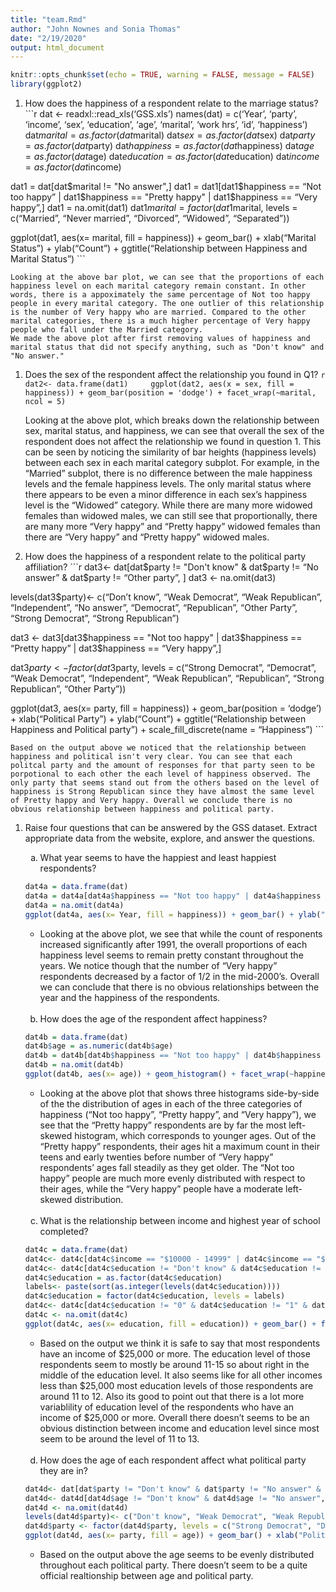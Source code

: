 ```yaml
---
title: "team.Rmd"
author: "John Nownes and Sonia Thomas"
date: "2/19/2020"
output: html_document
---
```


```r
knitr::opts_chunk$set(echo = TRUE, warning = FALSE, message = FALSE)
library(ggplot2)
```

1. How does the happiness of a respondent relate to the marriage status?
    ```r
    dat <- readxl::read_xls('GSS.xls')
names(dat) = c('Year', 'party', 'income', 'sex', 'education', 'age', 'marital', 'work hrs', 'id', 'happiness')
dat$marital = as.factor(dat$marital)
dat$sex = as.factor(dat$sex)
dat$party = as.factor(dat$party)
dat$happiness = as.factor(dat$happiness)
dat$age = as.factor(dat$age)
dat$education = as.factor(dat$education)
dat$income = as.factor(dat$income)

dat1 = dat[dat$marital != "No answer",]
dat1 = dat1[dat1$happiness == "Not too happy" | dat1$happiness == "Pretty happy" | dat1$happiness == "Very happy",]
dat1 = na.omit(dat1)
dat1$marital = factor(dat1$marital, levels = c("Married", "Never married", "Divorced", "Widowed", "Separated"))

ggplot(dat1, aes(x= marital, fill = happiness)) + geom_bar() + xlab("Marital Status") + ylab("Count") + ggtitle("Relationship between Happiness and Marital Status")
    ```

    Looking at the above bar plot, we can see that the proportions of each happiness level on each marital category remain constant. In other words, there is a appoximately the same percentage of Not too happy people in every marital category. The one outlier of this relationship is the number of Very happy who are married. Compared to the other marital categories, there is a much higher percentage of Very happy people who fall under the Married category.
    We made the above plot after first removing values of happiness and marital status that did not specify anything, such as "Don't know" and "No answer."

1. Does the sex of the respondent affect the relationship you found in Q1?
    ```r
    dat2<- data.frame(dat1)
    ggplot(dat2, aes(x = sex, fill = happiness)) + geom_bar(position = 'dodge') + facet_wrap(~marital, ncol = 5)
    ```

    Looking at the above plot, which breaks down the relationship between sex, marital status, and happiness, we can see that overall the sex of the respondent does not affect the relationship we found in question 1. This can be seen by noticing the similarity of bar heights (happiness levels) between each sex in each marital category subplot. For example, in the "Married" subplot, there is no difference between the male happiness levels and the female happiness levels. The only marital status where there appears to be even a minor difference in each sex's happiness level is the "Widowed" category. While there are many more widowed females than widowed males, we can still see that proportionally, there are many more "Very happy" and "Pretty happy" widowed females than there are "Very happy" and "Pretty happy" widowed males.
    
1. How does the happiness of a respondent relate to the political party affiliation?
    ```r
    dat3<- dat[dat$party != "Don't know" & dat$party != "No answer" & dat$party != "Other party", ]
dat3 <- na.omit(dat3)

levels(dat3$party)<- c("Don't know", "Weak Democrat", "Weak Republican", "Independent", "No answer", "Democrat", "Republican", "Other Party", "Strong Democrat", "Strong Republican")

dat3 <- dat3[dat3$happiness == "Not too happy" | dat3$happiness == "Pretty happy" | dat3$happiness == "Very happy",]

dat3$party <- factor(dat3$party, levels = c("Strong Democrat", "Democrat", "Weak Democrat", "Independent", "Weak Republican", "Republican", "Strong Republican", "Other Party"))


ggplot(dat3, aes(x= party, fill = happiness)) + geom_bar(position = 'dodge') + xlab("Political Party") + ylab("Count") + ggtitle("Relationship between Happiness and Political party") + scale_fill_discrete(name = "Happiness")
    ```
    
    Based on the output above we noticed that the relationship between happiness and political isn't very clear. You can see that each politcal party and the amount of responses for that party seen to be porpotional to each other the each level of happiness observed. The only party that seems stand out from the others based on the level of happiness is Strong Republican since they have almost the same level of Pretty happy and Very happy. Overall we conclude there is no obvious relationship between happiness and political party.



1. Raise four questions that can be answered by the GSS dataset. Extract appropriate data from the website, explore, and answer the questions.

    a. What year seems to have the happiest and least happiest respondents?
    ```r
    dat4a = data.frame(dat)
    dat4a = dat4a[dat4a$happiness == "Not too happy" | dat4a$happiness == "Pretty happy" | dat4a$happiness == "Very happy",]
    dat4a = na.omit(dat4a)
    ggplot(dat4a, aes(x= Year, fill = happiness)) + geom_bar() + ylab("Count") + ggtitle("Relationship between Happiness and Year") + scale_fill_discrete(name = "Happiness")
    ```
    
      * Looking at the above plot, we see that while the count of responents increased significantly after 1991, the overall proportions of each happiness level seems to remain pretty constant throughout the years. We notice though that the number of "Very happy" respondents decreased by a factor of 1/2 in the mid-2000's. Overall we can conclude that there is no obvious relationships between the year and the happiness of the respondents. <br><br>
      
    b. How does the age of the respondent affect happiness?
    ```r
    dat4b = data.frame(dat)
    dat4b$age = as.numeric(dat4b$age)
    dat4b = dat4b[dat4b$happiness == "Not too happy" | dat4b$happiness == "Pretty happy" | dat4b$happiness == "Very happy",]
    dat4b = na.omit(dat4b)
    ggplot(dat4b, aes(x= age)) + geom_histogram() + facet_wrap(~happiness) + ggtitle("Relationship between Happiness and Age")
    ```
    
      * Looking at the above plot that shows three histograms side-by-side of the the distribution of ages in each of the three categories of happiness ("Not too happy", "Pretty happy", and "Very happy"), we see that the "Pretty happy" respondents are by far the most left-skewed histogram, which corresponds to younger ages. Out of the "Pretty happy" respondents, their ages hit a maximum count in their teens and early twenties before number of "Very happy" respondents' ages fall steadily as they get older. The "Not too happy" people are much more evenly distributed with respect to their ages, while the "Very happy" people have a moderate left-skewed distribution.  <br><br>
    
    c. What is the relationship between income and highest year of school completed?
    ```r
    dat4c = data.frame(dat)
    dat4c<- dat4c[dat4c$income == "$10000 - 14999" | dat4c$income == "$15000 - 19999" | dat4c$income == "$20000 - 24999" | dat4c$income == "$25000 or more", ]
    dat4c<- dat4c[dat4c$education != "Don't know" & dat4c$education != "No answer", ]
    dat4c$education = as.factor(dat4c$education)
    labels<- paste(sort(as.integer(levels(dat4c$education))))
    dat4c$education = factor(dat4c$education, levels = labels)
    dat4c<- dat4c[dat4c$education != "0" & dat4c$education != "1" & dat4c$education != "2" & dat4c$education != "3" & dat4c$education != "4", ]
    dat4c <- na.omit(dat4c)
    ggplot(dat4c, aes(x= education, fill = education)) + geom_bar() + facet_grid(~income) + theme(axis.text.x=element_blank(), axis.ticks.x=element_blank()) + xlab("Income level") + ylab("Count") + ggtitle("Relationship between Education Level and Income") + scale_fill_discrete(name = "Highest Year\nin School\nCompleted")
    ```
    
      * Based on the output we think it is safe to say that most respondents have an income of $25,000 or more. The education level of those respondents seem to mostly be around 11-15 so about right in the middle of the education level. It also seems like for all other incomes less than $25,000 most education levels of those respondents are around 11 to 12. Also its good to point out that there is a lot more variablility of education level of the respondents who have an income of $25,000 or more. Overall there doesn't seems to be an obvious distinction between income and education level since most seem to be around the level of 11 to 13. <br><br> 
      
    d. How does the age of each respondent affect what political party they are in?
    ```r
    dat4d<- dat[dat$party != "Don't know" & dat$party != "No answer" & dat$party != "Other party", ]
    dat4d<- dat4d[dat4d$age != "Don't know" & dat4d$age != "No answer", ]
    dat4d <- na.omit(dat4d)
    levels(dat4d$party)<- c("Don't know", "Weak Democrat", "Weak Republican", "Independent", "No answer", "Democrat", "Republican", "Other Party", "Strong Democrat", "Strong Republican")
    dat4d$party <- factor(dat4d$party, levels = c("Strong Democrat", "Democrat", "Weak Democrat", "Independent", "Weak Republican", "Republican", "Strong Republican"))
    ggplot(dat4d, aes(x= party, fill = age)) + geom_bar() + xlab("Political Party") + ylab("Count") + ggtitle("Relationship between age of respondent and political party") + scale_fill_discrete(name = "Age")
    ```
    
      * Based on the output above the age seems to be evenly distributed throughout each political party. There doesn't seem to be a quite official realtionship between age and political party.  
